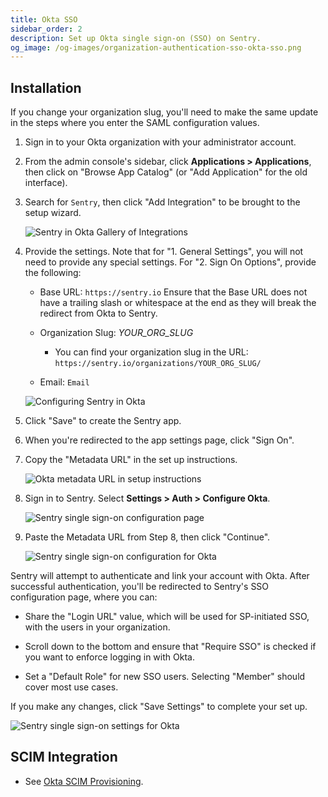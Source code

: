 ```yaml
---
title: Okta SSO
sidebar_order: 2
description: Set up Okta single sign-on (SSO) on Sentry.
og_image: /og-images/organization-authentication-sso-okta-sso.png
---
```


## Installation

<Alert level="warning">

If you change your organization slug, you'll need to make the same update in the steps where you enter the SAML configuration values.

</Alert>

1. Sign in to your Okta organization with your administrator account.

1. From the admin console's sidebar, click **Applications > Applications**, then click on "Browse App Catalog" (or "Add Application" for the old interface).

1. Search for `Sentry`, then click "Add Integration" to be brought to the setup wizard.

   ![Sentry in Okta Gallery of Integrations](./img/okta-gallery.png)

1. Provide the settings. Note that for "1. General Settings", you will not need to provide any special settings. For "2. Sign On Options", provide the following:

   - Base URL: `https://sentry.io` <Alert level="warning">Ensure that the Base URL does not have a trailing slash or whitespace at the end as they will break the redirect from Okta to Sentry.</Alert>

   - Organization Slug: _YOUR_ORG_SLUG_

     - You can find your organization slug in the URL: `https://sentry.io/organizations/YOUR_ORG_SLUG/`

   - Email: `Email`

   ![Configuring Sentry in Okta](./img/okta-settings-for-sentry.png)

1. Click "Save" to create the Sentry app.

1. When you're redirected to the app settings page, click "Sign On".

1. Copy the "Metadata URL" in the set up instructions.

   ![Okta metadata URL in setup instructions](./img/okta-setup-instructions-page.png)

1. Sign in to Sentry. Select **Settings > Auth > Configure Okta**.

   ![Sentry single sign-on configuration page](./img/okta-sentry-sso-settings-page.png)

1. Paste the Metadata URL from Step 8, then click "Continue".

   ![Sentry single sign-on configuration for Okta](./img/okta-sentry-settings-metadata-url.png)

Sentry will attempt to authenticate and link your account with Okta. After successful authentication, you'll be redirected to Sentry's SSO configuration page, where you can:

- Share the "Login URL" value, which will be used for SP-initiated SSO, with the users in your organization.

- Scroll down to the bottom and ensure that "Require SSO" is checked if you want to enforce logging in with Okta.

- Set a "Default Role" for new SSO users. Selecting "Member" should cover most use cases.

If you make any changes, click "Save Settings" to complete your set up.

![Sentry single sign-on settings for Okta](./img/okta-sentry-settings-for-okta.png)

## SCIM Integration

- See [Okta SCIM Provisioning](okta-scim).
